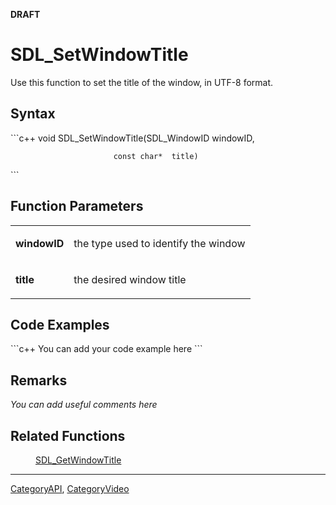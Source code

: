 <!-- pragma section-numbers off -->
<!-- pragma disable-camelcase -->
'''DRAFT'''

= SDL_SetWindowTitle =
Use this function to set the title of the window, in UTF-8 format.


== Syntax ==
```c++
void SDL_SetWindowTitle(SDL_WindowID windowID,
                        const char*  title)
```

== Function Parameters ==
{|
|'''windowID'''
|the type used to identify the window
|-
|'''title'''
|the desired window title
|}

== Code Examples ==
```c++
You can add your code example here
```

== Remarks ==
''You can add useful comments here''

== Related Functions ==
:[[SDL_GetWindowTitle]]

----
[[CategoryAPI]], [[CategoryVideo]]

